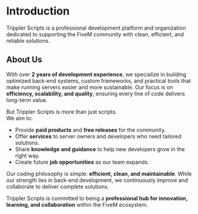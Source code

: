 # Introduction

Trippler Scripts is a professional development platform and organization dedicated to supporting the FiveM community with clean, efficient, and reliable solutions.

## About Us

With over **2 years of development experience**, we specialize in building optimized back-end systems, custom frameworks, and practical tools that make running servers easier and more sustainable. Our focus is on **efficiency, scalability, and quality**, ensuring every line of code delivers long-term value.

But Trippler Scripts is more than just scripts.\
We aim to:

* Provide **paid products** and **free releases** for the community.
* Offer **services** to server owners and developers who need tailored solutions.
* Share **knowledge and guidance** to help new developers grow in the right way.
* Create future **job opportunities** as our team expands.

Our coding philosophy is simple: **efficient, clean, and maintainable**. While our strength lies in back-end development, we continuously improve and collaborate to deliver complete solutions.

Trippler Scripts is committed to being a **professional hub for innovation, learning, and collaboration** within the FiveM ecosystem.